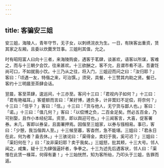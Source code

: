 ```yaml
---
---
---
```

title: 客骗安三姐
---



安三姐，海陵人，青年守节，无子女，以刺绣浣衣为生。一日，有陕客出重资，赁其家之左厢，且委以炊爨烹饪事。三姐利其值，允之。

时有昭阳富人曰向十三者，来海陵购妾，遇客于茗肆，谈甚欢，语客以所谋，客难之，而与十三朝夕会饮，往来甚欢。十三欲酬之，客不允，且谓市肴不洁，吾妻饪尚可口，不如就我小饮。十三乃从之往，将入门，三姐迎而问之曰：「汝归耶？」客曰：「顷遇一友，特偕之来，可治馔。」须臾，具餐，十三赞其内助之贤。餐已，客约十三明晨至茶肆会话。

翌晨，客至茶肆，逡巡间，十三亦至。客问十三曰：「君视内子如何？」十三曰：「君有艳福耳。」客蹙额而言曰：「某好博，逋负多，计非鬻妇不足偿，将奈何？」十三曰：「信乎？」客曰：「信。」十三曰：「货与他人，无宁货与鄙人也。」客曰：「诺。」十三曰：「值几何？」客曰：「以偿博之负，二百金足矣。然必五百金，乃可别娶，且作小本经纪耳。资至，即以舆迎可也。」十三闻客言，大喜，促客署券。未几，客即以券呈，且面署押焉。因偕至三姐家，以券与镪相易。事已，客曰：「少憩，我当偕舆人至。」十三候至暮，客杳然，急不能堪。三姐曰：「君永日在此，何为者？盍去休。」十三骇诧曰：「渠得金，卖妇于我，奚可迟？」三姐曰：「渠妇何在？」曰：「汝非渠妇耶？卖于我矣。」三姐怒，批其颊，十三大号。邻人闻之，咸集，疑十三为肆强逼奸者，争拳之。十三为述先后遇客状，邻人曰：「渠惟在此赁一椽耳，何得有妻！」十三始恍然，知为客所绐，乃叩头于三姐，告罪而返。